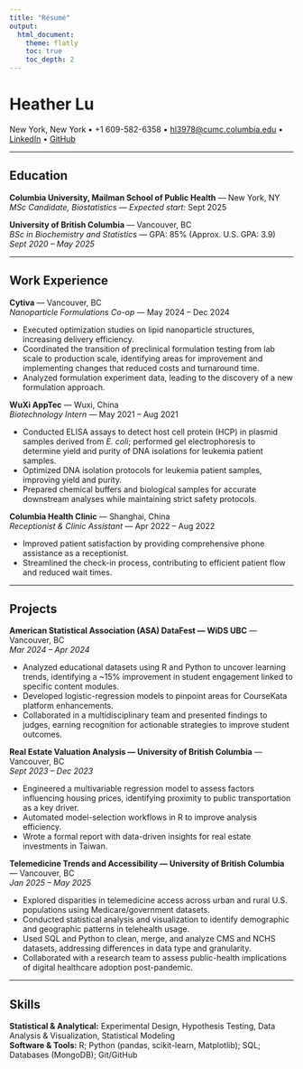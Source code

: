 ```yaml
---
title: "Résumé"
output:
  html_document:
    theme: flatly
    toc: true
    toc_depth: 2
---
```


# Heather Lu

New York, New York • +1 609-582-6358 • [hl3978@cumc.columbia.edu](mailto:hl3978@cumc.columbia.edu) • [LinkedIn](https://www.linkedin.com/in/heatherlu2001/) • [GitHub](https://github.com/<YOUR_GH_NAME>)

---

## Education

**Columbia University, Mailman School of Public Health** — New York, NY  
*MSc Candidate, Biostatistics* — *Expected start:* Sept 2025

**University of British Columbia** — Vancouver, BC  
*BSc in Biochemistry and Statistics* — GPA: 85% (Approx. U.S. GPA: 3.9)  
*Sept 2020 – May 2025*

---

## Work Experience

**Cytiva** — Vancouver, BC  
*Nanoparticle Formulations Co-op* — May 2024 – Dec 2024  

- Executed optimization studies on lipid nanoparticle structures, increasing delivery efficiency.  
- Coordinated the transition of preclinical formulation testing from lab scale to production scale, identifying areas for improvement and implementing changes that reduced costs and turnaround time.  
- Analyzed formulation experiment data, leading to the discovery of a new formulation approach.

**WuXi AppTec** — Wuxi, China  
*Biotechnology Intern* — May 2021 – Aug 2021  

- Conducted ELISA assays to detect host cell protein (HCP) in plasmid samples derived from *E. coli*; performed gel electrophoresis to determine yield and purity of DNA isolations for leukemia patient samples.  
- Optimized DNA isolation protocols for leukemia patient samples, improving yield and purity.  
- Prepared chemical buffers and biological samples for accurate downstream analyses while maintaining strict safety protocols.

**Columbia Health Clinic** — Shanghai, China  
*Receptionist & Clinic Assistant* — Apr 2022 – Aug 2022 

- Improved patient satisfaction by providing comprehensive phone assistance as a receptionist.  
- Streamlined the check-in process, contributing to efficient patient flow and reduced wait times.

---

## Projects

**American Statistical Association (ASA) DataFest — WiDS UBC** — Vancouver, BC  
*Mar 2024 – Apr 2024*  

- Analyzed educational datasets using R and Python to uncover learning trends, identifying a ~15% improvement in student engagement linked to specific content modules.  
- Developed logistic-regression models to pinpoint areas for CourseKata platform enhancements.  
- Collaborated in a multidisciplinary team and presented findings to judges, earning recognition for actionable strategies to improve student outcomes.

**Real Estate Valuation Analysis — University of British Columbia** — Vancouver, BC  
*Sept 2023 – Dec 2023*  

- Engineered a multivariable regression model to assess factors influencing housing prices, identifying proximity to public transportation as a key driver.  
- Automated model-selection workflows in R to improve analysis efficiency.  
- Wrote a formal report with data-driven insights for real estate investments in Taiwan.

**Telemedicine Trends and Accessibility — University of British Columbia** — Vancouver, BC  
*Jan 2025 – May 2025*  

- Explored disparities in telemedicine access across urban and rural U.S. populations using Medicare/government datasets.  
- Conducted statistical analysis and visualization to identify demographic and geographic patterns in telehealth usage.  
- Used SQL and Python to clean, merge, and analyze CMS and NCHS datasets, addressing differences in data type and granularity.  
- Collaborated with a research team to assess public-health implications of digital healthcare adoption post-pandemic.

---

## Skills

**Statistical & Analytical:** Experimental Design, Hypothesis Testing, Data Analysis & Visualization, Statistical Modeling  
**Software & Tools:** R; Python (pandas, scikit-learn, Matplotlib); SQL; Databases (MongoDB); Git/GitHub

